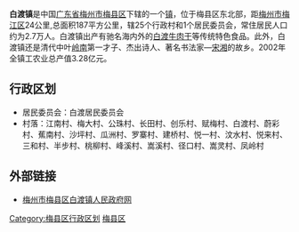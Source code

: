 '''白渡镇'''是中国[[广东省|广东省]][[梅州市|梅州市]][[梅县区|梅县区]]下辖的一个[[镇|镇]]，位于梅县区东北部，距[[梅州市|梅州市]][[梅江区|梅江区]]24公里,总面积187平方公里，辖25个行政村和1个居民委员会，常住居民人口约为2.7万人。白渡镇出产有驰名海内外的[[白渡牛肉干|白渡牛肉干]]等传统特色食品。此外，白渡镇还是清代中叶[[岭南|岭南]]第一才子、杰出诗人、著名书法家—[[宋湘|宋湘]]的故乡。2002年全镇工农业总产值3.28亿元。

==行政区划==
*居民委员会：白渡居民委员会
*村落：江南村、梅大村、公珠村、长田村、创乐村、赋梅村、白渡村、蔚彩村、蕉南村、沙坪村、瓜洲村、罗寨村、建桥村、悦一村、汶水村、悦来村、三和村、半步村、桃柳村、峰溪村、嵩溪村、径口村、嵩灵村、凤岭村
==外部链接==
*[http://mxbd.meizhou.net/index.htm 梅州市梅县区白渡镇人民政府网] {{Wayback|url=http://mxbd.meizhou.net/index.htm |date=20100818043610 }}

{{GD-stub}}
{{梅县区行政区划}}

[[Category:梅县区行政区划|Category:梅县区行政区划]]
[[Category:梅州建制镇|梅县区]]